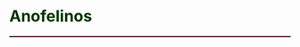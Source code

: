 # **<span style="color:#003300;"> Anofelinos </span>** {#anofelinos}

<hr style="height:2px;border-width:0;color:#330019;background-color:#330019"> 
